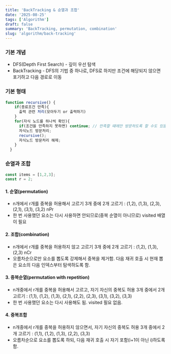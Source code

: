 ```yaml
---
title: 'BackTracking & 순열과 조합'
date: '2025-08-25'
tags: ['Algorithm']
draft: false
summary: 'BackTracking, permutation, combination'
slug: 'algorithm/back-tracking'
---
```

### 기본 개념
- DFS(Depth First Search) -  깊이 우선 탐색
- BackTracking - DFS의 기법 중 하나로, DFS로 하지만 조건에 해당되지 않으면 포기하고 다음 경로로 이동

### 기본 형태
```js
function recursive() {
    if(종료조건 만족){
      출력 관련 처리(모아두기 or 출력하기)
    }
    for(자식 노드를 하나씩 확인){
      if(조건을 만족하지 못하면) continue; // 만족할 떄에만 방문하도록 할 수도 있음
      자식노드 방문처리;
      recursive();
      자식노드 방문처리 해제;
    }
  }
```

### 순열과 조합
```js
const items = [1,2,3];
const r = 2;
```

#### 1. 순열(permutation)
- n개에서 r개를 중복을 허용해서 고르기 
  3개 중에 2개 고르기 : (1,2), (1,3), (2,3), (2,1), (3,1), (3,2)
  nPr
- 한 번 사용했던 요소는 다시 사용하면 안되므로(중복 순열이 아니므로) visited 배열이 필요



#### 2. 조합(combination)
- n개에서 r개를 중복을 허용하지 않고 고르기
  3개 중에 2개 고르기 :  (1,2), (1,3), (2,3)
  nCr
- 오름차순으로만 요소를 뽑도록 강제해서 중복을 제거함. 다음 재귀 호출 시 현재 뽑은 요소의 다음 인덱스부터 탐색하도록 함.



#### 3. 중복순열(permutation with repetition)
- n개중에서 r개를 중복을 허용해서 고르고, 자기 자신의 중복도 허용
  3개 중에서 2개 고르기 : (1,1), (1,2), (1,3), (2,1), (2,2), (2,3), (3,1), (3,2), (3,3)
- 한 번 사용했던 요소는 다시 사용해도 됨.  visited 필요 없음.



#### 4. 중복조합
- n개중에서 r개를 중복을 허용하지 않으면서, 자기 자신의 중복도 허용
  3개 중에서 2개 고르기 : (1,1), (1,2), (1,3), (2,2), (3,3)
- 오름차순으로 요소를 뽑도록 하되, 다음 재귀 호출 시 자기 포함(i+1이 아닌 i)하도록 함.


